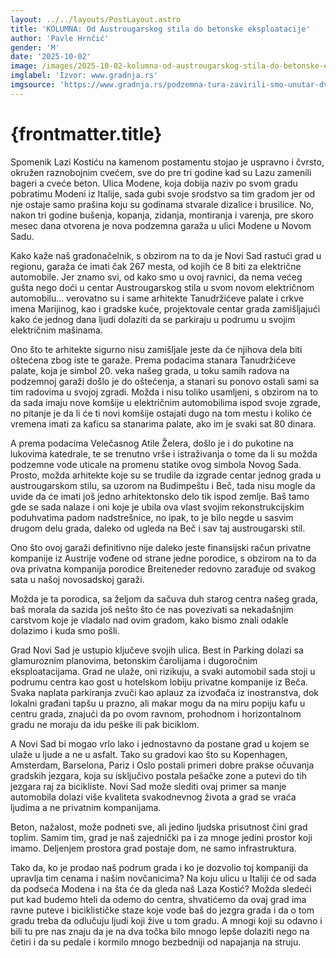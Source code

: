 ```yaml
---
layout: ../../layouts/PostLayout.astro
title: 'KOLUMNA: Od Austrougarskog stila do betonske eksploatacije'
author: 'Pavle Hrnčić'
gender: 'M'
date: '2025-10-02'
image: /images/2025-10-02-kolumna-od-austrougarskog-stila-do-betonske-eksploatacije/0.jpeg
imglabel: 'Izvor: www.gradnja.rs'
imgsource: 'https://www.gradnja.rs/podzemna-tura-zavirili-smo-unutar-dve-nove-garaze-u-novom-sadu-koje-uskoro-ocekuju-prve-automobile/'
---
```



# {frontmatter.title}

Spomenik Lazi Kostiću na kamenom postamentu stojao je uspravno i čvrsto, okružen raznobojnim cvećem, sve do pre tri godine kad su Lazu zamenili bageri a cveće beton. Ulica Modene, koja dobija naziv po svom gradu pobratimu Modeni iz Italije, sada gubi svoje srodstvo sa tim gradom jer od nje ostaje samo prašina koju su godinama stvarale dizalice i brusilice. No, nakon tri godine bušenja, kopanja, zidanja, montiranja i varenja, pre skoro mesec dana otvorena je nova podzemna garaža u ulici Modene u Novom Sadu.

Kako kaže naš gradonačelnik, s obzirom na to da je Novi Sad rastući grad u regionu, garaža će imati čak 267 mesta, od kojih će 8 biti za električne automobile. Jer znamo svi, od kako smo u ovoj ravnici, da nema većeg gušta nego doći u centar Austrougarskog stila u svom novom električnom automobilu… verovatno su i same arhitekte Tanudržićeve palate i crkve imena Marijinog, kao i gradske kuće, projektovale centar grada zamišljajući kako će jednog dana ljudi dolaziti da se parkiraju u podrumu u svojim električnim mašinama.

Ono što te arhitekte sigurno nisu zamišljale jeste da će njihova dela biti oštećena zbog iste te garaže. Prema podacima stanara Tanudržićeve palate, koja je simbol 20. veka našeg grada, u toku samih radova na podzemnoj garaži došlo je do oštećenja, a stanari su ponovo ostali sami sa tim radovima u svojoj zgradi. Možda i nisu toliko usamljeni, s obzirom na to da sada imaju nove komšije u električnim automobilima ispod svoje zgrade, no pitanje je da li će ti novi komšije ostajati dugo na tom mestu i koliko će vremena imati za kaficu sa stanarima palate, ako im je svaki sat 80 dinara.

A prema podacima Velečasnog Atile Želera, došlo je i do pukotine na lukovima katedrale, te se trenutno vrše i istraživanja o tome da li su možda podzemne vode uticale na promenu statike ovog simbola Novog Sada. Prosto, možda arhitekte koje su se trudile da izgrade centar jednog grada u austrougarskom stilu, sa uzorom na Budimpeštu i Beč, tada nisu mogle da uvide da će imati još jedno arhitektonsko delo tik ispod zemlje. Baš tamo gde se sada nalaze i oni koje je ubila ova vlast svojim rekonstrukcijskim poduhvatima padom nadstrešnice, no ipak, to je bilo negde u sasvim drugom delu grada, daleko od ugleda na Beč i sav taj austrougarski stil.

Ono što ovoj garaži definitivno nije daleko jeste finansijski račun privatne kompanije iz Austrije vođene od strane jedne porodice, s obzirom na to da ova privatna kompanija porodice Breiteneder redovno zarađuje od svakog sata u našoj novosadskoj garaži.

Možda je ta porodica, sa željom da sačuva duh starog centra našeg grada, baš morala da sazida još nešto što će nas povezivati sa nekadašnjim carstvom koje je vladalo nad ovim gradom, kako bismo znali odakle dolazimo i kuda smo pošli.

Grad Novi Sad je ustupio ključeve svojih ulica. Best in Parking dolazi sa glamuroznim planovima, betonskim čarolijama i dugoročnim eksploatacijama. Grad ne ulaže, oni rizikuju, a svaki automobil sada stoji u podrumu centra kao gost u hotelskom lobiju privatne kompanije iz Beča. Svaka naplata parkiranja zvuči kao aplauz za izvođača iz inostranstva, dok lokalni građani tapšu u prazno, ali makar mogu da na miru popiju kafu u centru grada, znajući da po ovom ravnom, prohodnom i horizontalnom gradu ne moraju da idu peške ili pak biciklom.

A Novi Sad bi mogao vrlo lako i jednostavno da postane grad u kojem se ulaže u ljude a ne u asfalt. Tako su gradovi kao što su Kopenhagen, Amsterdam, Barselona, Pariz i Oslo postali primeri dobre prakse očuvanja gradskih jezgara, koja su isključivo postala pešačke zone a putevi do tih jezgara raj za bicikliste. Novi Sad može slediti ovaj primer sa manje automobila dolazi više kvaliteta svakodnevnog života a grad se vraća ljudima a ne privatnim kompanijama.

Beton, nažalost, može podneti sve, ali jedino ljudska prisutnost čini grad toplim. Samim tim, grad je naš zajednički pa i za mnoge jedini prostor koji imamo. Deljenjem prostora grad postaje dom, ne samo infrastruktura.

Tako da, ko je prodao naš podrum grada i ko je dozvolio toj kompaniji da upravlja tim cenama i našim novčanicima? Na koju ulicu u Italiji će od sada da podseća Modena i na šta će da gleda naš Laza Kostić? Možda sledeći put kad budemo hteli da odemo do centra, shvatićemo da ovaj grad ima ravne puteve i biciklističke staze koje vode baš do jezgra grada i da o tom gradu treba da odlučuju ljudi koji žive u tom gradu. A mnogi koji su odavno i bili tu pre nas znaju da je na dva točka bilo mnogo lepše dolaziti nego na četiri i da su pedale i kormilo mnogo bezbedniji od napajanja na struju.
